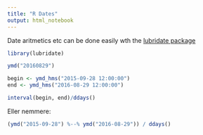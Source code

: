 ```yaml
---
title: "R Dates"
output: html_notebook
---
```

Date aritmetics etc can be done easily wth the [lubridate package](https://cran.r-project.org/web/packages/lubridate/vignettes/lubridate.html)

```r
library(lubridate)
```

```r
ymd("20160829")
```

```r
begin <- ymd_hms("2015-09-28 12:00:00")
end <- ymd_hms("2016-08-29 12:00:00")
```

```r
interval(begin, end)/ddays()
```

Eller nemmere:

```r
(ymd("2015-09-28") %--% ymd("2016-08-29")) / ddays()
```

